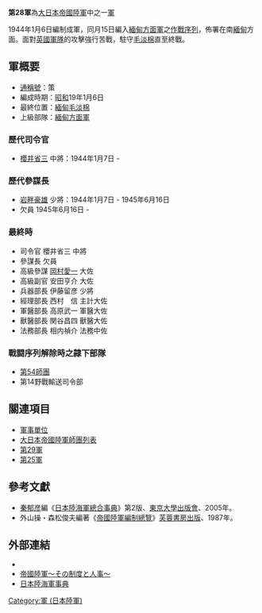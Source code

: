 {{Infobox military unit
|unit_name= 第28軍
|image=[[Image:Japanese_troops_on_elephant_in_Burma.jpg|180px]]
|caption= 日本軍隊在緬甸騎在大象上
|dates= 1944–1945 
|country= [[大日本帝國|大日本帝國]]
|allegiance={{flag|Empire of Japan|size=23px}}
|branch= [[大日本帝國陸軍|大日本帝國陸軍]]
|type= [[陸軍|陸軍]]
|role= 地面作戰
|garrison=[[緬甸|緬甸]][[毛淡棉|毛淡棉]]
|nickname= 策
|battles=
}}

{{japanese|japanese=第28軍|kana=だいにじゅうはちぐん|romaji=dainijuuhachi-gun}}

'''第28軍'''為[[大日本帝國陸軍|大日本帝國陸軍]]中之一[[軍_(軍隊)|軍]]

1944年1月6日編制成軍，同月15日編入[[緬甸方面軍_(日本陸軍)|緬甸方面軍]]之[[作戰序列|作戰序列]]，佈署在南[[緬甸|緬甸]]方面。面對[[英國軍隊|英國軍隊]]的攻擊強行苦戰，駐守[[毛淡棉|毛淡棉]]直至終戰。

== 軍概要 ==
*[[通稱號|通稱號]]：策
*編成時期：[[昭和|昭和]]19年1月6日
*最終位置：[[緬甸|緬甸]][[毛淡棉|毛淡棉]]
*上級部隊：[[緬甸方面軍_(日本陸軍)|緬甸方面軍]]
=== 歷代司令官 ===
*[[櫻井省三|櫻井省三]] 中將：1944年1月7日 - 
=== 歷代參謀長 ===
*[[岩畔豪雄|岩畔豪雄]] 少將：1944年1月7日 - 1945年6月16日
*欠員 1945年6月16日 -

=== 最終時 ===
*司令官 櫻井省三 中將
*參謀長 欠員
*高級參謀 [[岡村愛一|岡村愛一]] 大佐
*高級副官 安田亨介 大佐
*兵器部長 伊藤留彦 少將
*經理部長 西村　信 主計大佐
*軍醫部長 高原武一 軍醫大佐
*獸醫部長 関谷昌四 獸醫大佐
*法務部長 相内禎介 法務中佐

=== 戰闘序列解除時之隷下部隊 ===
*[[第54師團|第54師團]]
*第14野戰輸送司令部

== 關連項目 ==
*[[軍事單位|軍事單位]]
*[[大日本帝國陸軍師團列表|大日本帝國陸軍師團列表]]
*[[第29軍_(日本陸軍)|第29軍]]
*[[第25軍_(日本陸軍)|第25軍]]

==參考文獻==
*[[秦郁彦|秦郁彦]]編《[[日本陸海軍總合事典|日本陸海軍總合事典]]》第2版、[[東京大學出版會|東京大學出版會]]、2005年。
*外山操・森松俊夫編著《[[帝國陸軍編制總覽|帝國陸軍編制總覽]]》[[芙蓉書房出版|芙蓉書房出版]]、1987年。

==外部連結==
*{{cite web
| last = Wendel
| first = Marcus
| url = http://www.axishistory.com/index.php?id=7312
| title = Axis History Factbook
| work = Japanese First Area Army(第28軍 (日本陸軍))
| access-date = 2008-03-22
| archive-date = 2019-06-16
| archive-url = https://web.archive.org/web/20190616103222/https://www.axishistory.com/index.php?id=7312
| dead-url = no
}}
*[https://web.archive.org/web/20080411094145/http://imperialarmy.hp.infoseek.co.jp/ 帝國陸軍～その制度と人事～]
*[https://web.archive.org/web/20100516180653/http://homepage1.nifty.com/kitabatake/rikukaiguntop.html 日本陸海軍事典]

{{日本軍陸軍序列軍}}
[[Category:軍_(日本陸軍)|Category:軍 (日本陸軍)]]